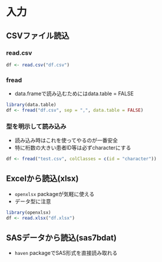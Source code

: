# 入力

## CSVファイル読込

### read.csv

```r
df <- read.csv("df.csv")
```

### fread

- data.frameで読み込むためにはdata.table = FALSE

```r
library(data.table)
df <- fread("df.csv", sep = ",", data.table = FALSE)
```

### 型を明示して読み込み

- 読み込み時はこれを使ってやるのが一番安全
- 特に桁数の大きい患者ID等は必ずcharacterにする

```r
df <- fread("test.csv", colClasses = c(id = "character"))
```

## Excelから読込(xlsx)

- `openxlsx` packageが気軽に使える
- データ型に注意

```r
library(openxlsx)
df <- read.xlsx("df.xlsx")
```

## SASデータから読込(sas7bdat)

- `haven` packageでSAS形式を直接読み取れる

